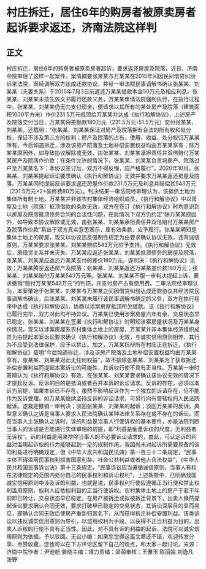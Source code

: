 # 村庄拆迁，居住6年的购房者被原卖房者起诉要求返还，济南法院这样判
## 正文
村庄拆迁，居住6年的购房者被原卖房者起诉，要求返还房屋及院落，近日，济南中院审理了这样一起案件。案情摘要张某某与万某某在2015年间因民间借贷纠纷诉来法院，案经调解双方达成还款协议，并经一审法院民事调解书确认张某某、刘某某（夫妻关系）于2015年7月3日前返还万某某借款本金50万元及相应利息。张某某、刘某某未按生效文书履行还款义务，万某某申请法院强制执行，在执行过程中，张某某、刘某某仍无力支付现金，便请求以其所有的某处房产及院落（建筑面积1600平方米）作价231.5万元抵顶给万某某并达成《执行和解协议》，上述房产及院落交付当日，万某某将差额款180万元（231.5万元-51.5万元）交付张某某、刘某某，还载明：“张某某、刘某某保证对房产及院落拥有合法的所有权和处分权，保证不涉及第三方的权利；房产及院落的占有、使用、收益、处分权归万某某所有，今后如遇拆迁，涉及该房产院落及土地补偿安置权益均由万某某享有；除万某某原因外，如导致协议解除或无效，由张某某、刘某某承担责任并双倍赔付万某某房产及院落作价款；在条件允许的情况下，张某某、刘某某负责将房产、院落过户至万某某名下；本协议签订后，双方不得反悔，应严格履行”。2020年10月，张某某、刘某某提起诉讼要求确认《执行和解协议》无效并要求万某某返还房屋及院落。万某某同时提起反诉要求返还房屋作价款231.5万元及利息并赔偿其543万元（231.5万元×2+装修费80万元）。判决结果一审法院经审理认为，该抵债土地为集体所有制土地，万某某并非该农村集体经济组织成员，《执行和解协议》中以房屋及土地（院落）抵顶借款的条款无效。双方在签订《执行和解协议》时均意识到以房屋及院落抵顶债务合同的合法性问题，在此情况下双方仍约定“除万某某原因外，如导致本协议解除或无效，由张某某、刘某某承担责任并双倍赔付万某某房产及院落作价款”系出于双方真实意思表示，属有效条款，应予履行。张某某明知是集体土地上的房屋，现又以协议违反强制性规定为由要求确认协议无效，违背诚信原则，万某某要求张某某、刘某某赔偿543万元应予支持。《执行和解协议》无效后，原借贷关系并未灭失。万某某应返还张某某、刘某某抵顶债务的房屋及院落，张某某、刘某某应返还万某某支付的差价180万元。遂判决：《执行和解协议》无效；万某某腾空返还房产及院落；张某某、刘某某返还万某某差价款180万元；张某某、刘某某赔付万某某543万元等。张某某、刘某某不服一审判决提起上诉，要求撤销“赔付万某某543万元”的判项，并支付房产占有使用费。二审法院经审理认为，本案肇始于张某某、刘某某与万某某之间因借贷纠纷达成还款协议并经法院民事调解书确认，后张某某、刘某某未履行该民事调解书确定的义务，双方在执行程序中达成《执行和解协议》，协商以涉案房屋抵顶所欠借款。该《执行和解协议》已履行完毕，双方对此均不持异议。万某某已使用涉案房屋六年有余，交易状态早已稳定。张某某、刘某某在签署《执行和解协议》时明知涉案房屋状况及万某某身份情况，现又以涉案房屋系农村集体土地上的房屋，万某某并非本集体经济组织成员为由提起本案诉讼要求确认《执行和解协议》无效，与诚实信用原则相悖，其行为不应受到法律保护，应予以禁止。加之，万某某抗辩所在村庄正在拆迁，《执行和解协议》载明“今后如遇拆迁，涉及该房产院落及土地补偿安置权益均由万某某享有，张某某、刘某某对此无任何权益”，故不排除张某某、刘某某为了获取拆迁补偿安置利益而提起本案诉讼的可能性，其诉权行使不具有正当性。万某某一审时答辩认为《执行和解协议》有效，在张某某、刘某某要求确认该协议无效的情况下才提起反诉。反诉的目的是抵消或者吞并本诉的诉讼请求。反诉的存在，必须以本诉为前提，如果本诉已不存在，虽然不影响反诉作为一个独立的诉请存在，但不能作为反诉受理。如万某某继续坚持反诉的诉讼请求，可另行向有管辖权的人民法院起诉。遂裁定撤销一审判决；驳回张某某、刘某某的起诉；驳回万某某的反诉。典型意义确认之诉是当事人要求人民法院确认某种法律关系存在或不存在的诉讼。而在当事人主张确认之诉时，诉的利益是当事人行使诉权的基本要件，亦是法院判断当事人的诉请是否能进行实体审理的前提，即“利益是衡量诉权的尺度，无利益者无诉权”。诉的利益是用来排除当事人的不必要诉讼请求的，由此，可认定诉的利益对滥用起诉权的行为能够起到一定的规制作用。我国尚未对起诉所需要具备的诉的利益进行明确规定，但《中华人民共和国民法典》第一百三十二条规定，“民事主体不得滥用民事权利损害国家利益、社会公共利益或者他人合法权益”，《中华人民共和国民事诉讼法》第十三条规定，“民事诉讼应当遵循诚信原则。当事人有权在法律规定的范围内处分自己的民事权利和诉讼权利”，上述条款中，已明确我国诚实信用原则中涉及诉的利益，也就是说，民事权利行使应遵循正当行使和禁止权利滥用原则，权利人应依权利目的正当行使诉权。农村集体土地上的房产于若干年前即已转让，交易状态早已稳定，在房产被拆迁或拟被拆迁背景下，出卖人倏然提起诉讼要求确认合同无效，要求打破早已稳定的交易状态，其诉讼深层目的显而易见，即确认合同无效后使房产重新归其名下，从而获得拆迁补偿安置利益。该类诉讼以违反诚实信用原则为导引，以滥用权利为手段，以获得不正当利益为目的，出卖人诉权的行使不具有正当性。因此，对不具有诉的利益的起诉，法院可以诚实信用原则为依据，予以驳回。无讼小编：如果您觉得这篇文章还不错，欢迎转发分享、点赞收藏，您也可以在下方评论区留下自己的观点，和大家一起讨论。来源：济南中院作者：尹逊航 姜晓主编：靖力责编：梁萌审核：王雅玉 陈丽娟 刘逸凡 张野